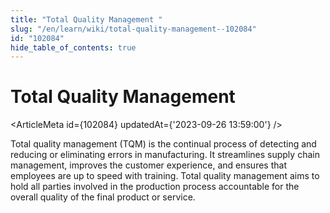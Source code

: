```yaml
---
title: "Total Quality Management "
slug: "/en/learn/wiki/total-quality-management--102084"
id: "102084"
hide_table_of_contents: true
---
```



# Total Quality Management 

<ArticleMeta id={102084} updatedAt={'2023-09-26 13:59:00'} />
<div className='border-solid border-b border-t-0 my-4 border-[var(--ifm-color-gray-300)]' />

Total quality management (TQM) is the continual process of detecting and reducing or eliminating errors in manufacturing. It streamlines supply chain management, improves the customer experience, and ensures that employees are up to speed with training. Total quality management aims to hold all parties involved in the production process accountable for the overall quality of the final product or service.
